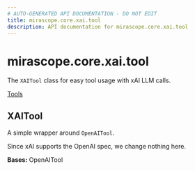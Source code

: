 ```yaml
---
# AUTO-GENERATED API DOCUMENTATION - DO NOT EDIT
title: mirascope.core.xai.tool
description: API documentation for mirascope.core.xai.tool
---
```


# mirascope.core.xai.tool

The `XAITool` class for easy tool usage with xAI LLM calls.

<Info title="Usage">

[Tools](/docs/mirascope/learn/tools)

</Info>

## <ApiType type="Class" module="mirascope.core.xai.tool" path="core/xai/tool" symbolName="XAITool" /> XAITool

A simple wrapper around `OpenAITool`.

Since xAI supports the OpenAI spec, we change nothing here.

**Bases:** OpenAITool


